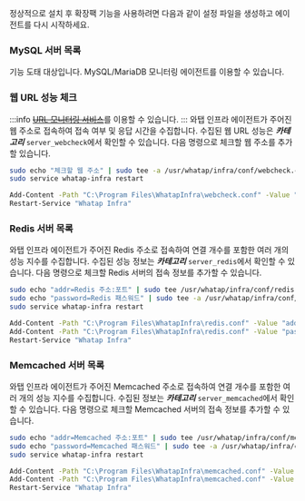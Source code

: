 정상적으로 설치 후 확장팩 기능을 사용하려면 다음과 같이 설정 파일을 생성하고 에이전트를 다시 시작하세요.

### MySQL 서버 목록
기능 도태 대상입니다. MySQL/MariaDB 모니터링 에이전트를 이용할 수 있습니다.

### 웹 URL 성능 체크
:::info
~~[URL 모니터링 서비스](https://guide.whatap.io/whatap_guide/use_guide/url_monitoring/pages/intro.html)~~를 이용할 수 있습니다.
:::
와탭 인프라 에이전트가 주어진 웹 주소로 접속하여 접속 여부 및 응답 시간을 수집합니다. 수집된 웹 URL 성능은 ***카테고리*** `server_webcheck`에서 확인할 수 있습니다. 다음 명령으로 체크할 웹 주소를 추가할 있습니다.

<Tabs>
<TabItem value="lxs" label="Linux Shell">

```bash title=SH
sudo echo "체크할 웹 주소" | sudo tee -a /usr/whatap/infra/conf/webcheck.conf
sudo service whatap-infra restart
```
</TabItem>
<TabItem value="wps" label="Windows Powershell">

```bash title=SH
Add-Content -Path "C:\Program Files\WhatapInfra\webcheck.conf" -Value "체크할 웹 주소"
Restart-Service "Whatap Infra"
```
</TabItem>
</Tabs>

### Redis 서버 목록

와탭 인프라 에이전트가 주어진 Redis 주소로 접속하여 연결 개수를 포함한 여러 개의 성능 지수를 수집합니다. 수집된 성능 정보는 ***카테고리*** `server_redis`에서 확인할 수 있습니다. 다음 명령으로 체크할 Redis 서버의 접속 정보를 추가할 수 있습니다.

<Tabs>
<TabItem value="lxs2" label="Linux Shell">

```bash title=SH
sudo echo "addr=Redis 주소:포트" | sudo tee /usr/whatap/infra/conf/redis.conf
sudo echo "password=Redis 패스워드" | sudo tee -a /usr/whatap/infra/conf/redis.conf
sudo service whatap-infra restart
```
</TabItem>
<TabItem value="wps2" label="Windows Powershell">

```bash title=SH
Add-Content -Path "C:\Program Files\WhatapInfra\redis.conf" -Value "addr=Redis 주소:포트"
Add-Content -Path "C:\Program Files\WhatapInfra\redis.conf" -Value "password=Redis 패스워드"
Restart-Service "Whatap Infra"
```
</TabItem>
</Tabs>

### Memcached 서버 목록

와탭 인프라 에이전트가 주어진 Memcached 주소로 접속하여 연결 개수를 포함한 여러 개의 성능 지수를 수집합니다. 수집된 정보는 ***카테고리*** `server_memcached`에서 확인할 수 있습니다. 다음 명령으로 체크할 Memcached 서버의 접속 정보를 추가할 수 있습니다.

<Tabs>
<TabItem value="lxs3" label="Linux Shell">

```bash title=SH
sudo echo "addr=Memcached 주소:포트" | sudo tee /usr/whatap/infra/conf/memcached.conf
sudo echo "password=Memcached 패스워드" | sudo tee -a /usr/whatap/infra/conf/memcached.conf
sudo service whatap-infra restart
```
</TabItem>
<TabItem value="wps3" label="Windows Powershell">

```bash title=SH
Add-Content -Path "C:\Program Files\WhatapInfra\memcached.conf" -Value "addr=Memcached 주소"
Add-Content -Path "C:\Program Files\WhatapInfra\memcached.conf" -Value "password=Memcached 패스워드"
Restart-Service "Whatap Infra"
```
</TabItem>
</Tabs>